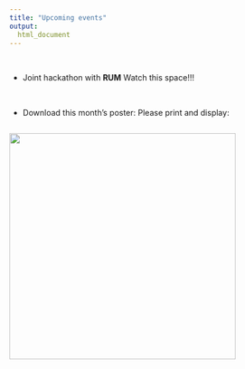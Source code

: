 ```yaml
---
title: "Upcoming events"
output: 
  html_document
---
```

<br>

- Joint hackathon with **RUM** Watch this space!!!

<br>

- Download this month's poster: Please print and display:

<div style="float: left; padding-right: 10px;">
  <a href=https://github.com/MMU-R-user-group/mmu-r-user-group.github.io/blob/master/_site/img/MMUSER_poster21Feb2018.png><img src=https://raw.githubusercontent.com/MMU-R-user-group/mmu-r-user-group.github.io/master/_site/img/MMUSER_poster21Feb2018.png style="width: 400px">
</div>

